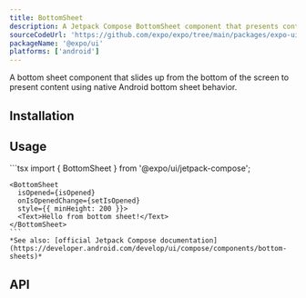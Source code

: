 ```yaml
---
title: BottomSheet
description: A Jetpack Compose BottomSheet component that presents content from the bottom of the screen.
sourceCodeUrl: 'https://github.com/expo/expo/tree/main/packages/expo-ui'
packageName: '@expo/ui'
platforms: ['android']
---
```



A bottom sheet component that slides up from the bottom of the screen to present content using native Android bottom sheet behavior.

## Installation

<APIInstallSection />

## Usage

<Tabs>
  <Tab label="Android">
    <ContentSpotlight
      alt="BottomSheet component on Android."
      src="/static/images/expo-ui/bottomsheet/android.png"
      className="max-w-[240px]"
    />
  </Tab>
  <Tab label="Code">
    ```tsx
    import { BottomSheet } from '@expo/ui/jetpack-compose';

    <BottomSheet
      isOpened={isOpened}
      onIsOpenedChange={setIsOpened}
      style={{ minHeight: 200 }}>
      <Text>Hello from bottom sheet!</Text>
    </BottomSheet>
    ```
    *See also: [official Jetpack Compose documentation](https://developer.android.com/develop/ui/compose/components/bottom-sheets)*

  </Tab>
</Tabs>

## API

<APISection packageName="expo-ui/jetpack-compose/bottomsheet" apiName="BottomSheet" />
